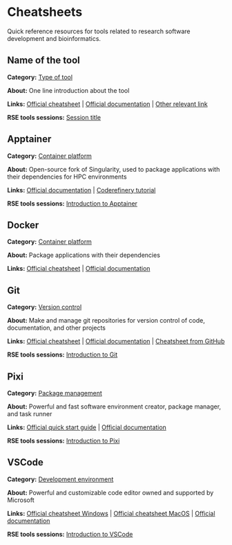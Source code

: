# Cheatsheets

Quick reference resources for tools related to research software development and bioinformatics.

::: {.callout-tip title="Template for contributing" collapse="true"}

## Name of the tool

**Category:** [Type of tool](https://nbisweden.github.io/Training-Tech-shorts/<MAIN_CATEGORY>)

**About:** One line introduction about the tool

**Links:** [Official cheatsheet](url) | [Official documentation](url) | [Other relevant link](url)

**RSE tools sessions:** [Session title](https://nbisweden.github.io/Training-Tech-shorts/posts/<FILENAME>)

:::

## Apptainer

**Category:** [Container platform](https://nbisweden.github.io/Training-Tech-shorts/#category=Containers)

**About:** Open-source fork of Singularity, used to package applications with their dependencies for HPC environments

**Links:** [Official documentation](https://apptainer.org/docs/user/latest/) | [Coderefinery tutorial](https://coderefinery.github.io/hpc-containers/)

**RSE tools sessions:** [Introduction to Apptainer](https://nbisweden.github.io/Training-Tech-shorts/posts/2024-06-04-apptainer-intro/)

## Docker

**Category:** [Container platform](https://nbisweden.github.io/Training-Tech-shorts/#category=Containers)

**About:** Package applications with their dependencies

**Links:** [Official cheatsheet](https://docs.docker.com/get-started/docker_cheatsheet.pdf) | [Official documentation](https://docs.docker.com/)

## Git

**Category:** [Version control](https://nbisweden.github.io/Training-Tech-shorts/#category=Version%20control)

**About:** Make and manage git repositories for version control of code, documentation, and other projects

**Links:** [Official cheatsheet](https://git-scm.com/cheat-sheet) | [Official documentation](https://git-scm.com/book/en/v2) | [Cheatsheet from GitHub](https://education.github.com/git-cheat-sheet-education.pdf)

**RSE tools sessions:** [Introduction to Git](https://nbisweden.github.io/Training-Tech-shorts/posts/2024-03-19-git-intro/)

## Pixi

**Category:** [Package management](https://nbisweden.github.io/Training-Tech-shorts/#category=Package%20management)

**About:** Powerful and fast software environment creator, package manager, and task runner

**Links:** [Official quick start guide](https://pixi.sh/latest/getting_started/) | [Official documentation](https://pixi.sh/latest/)

**RSE tools sessions:** [Introduction to Pixi](https://nbisweden.github.io/Training-Tech-shorts/posts/2025-01-21-pixi-intro/)

## VSCode

**Category:** [Development environment](https://nbisweden.github.io/Training-Tech-shorts/#category=IDE)

**About:** Powerful and customizable code editor owned and supported by Microsoft

**Links:** [Official cheatsheet Windows](https://code.visualstudio.com/shortcuts/keyboard-shortcuts-windows.pdf) | [Official cheatsheet MacOS](https://code.visualstudio.com/shortcuts/keyboard-shortcuts-macos.pdf) | [Official documentation](https://code.visualstudio.com/docs)

**RSE tools sessions:** [Introduction to VSCode](https://nbisweden.github.io/Training-Tech-shorts/posts/2025-02-18-vscode-intro/)
